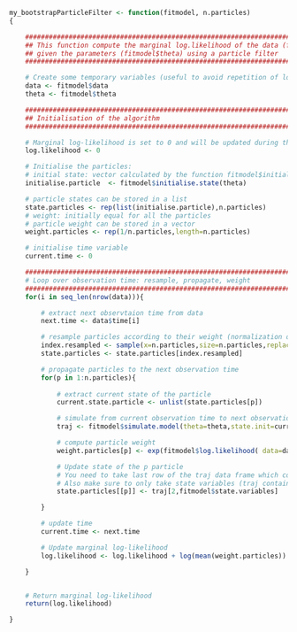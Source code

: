 ```r

my_bootstrapParticleFilter <- function(fitmodel, n.particles)
{

    ############################################################################################
    ## This function compute the marginal log.likelihood of the data (fitmodel$data) 
    ## given the parameters (fitmodel$theta) using a particle filter
    ############################################################################################

    # Create some temporary variables (useful to avoid repetition of long names with $)
    data <- fitmodel$data
    theta <- fitmodel$theta

    ############################################################################################
    ## Initialisation of the algorithm
    ############################################################################################

    # Marginal log-likelihood is set to 0 and will be updated during the fitering steps
    log.likelihood <- 0

    # Initialise the particles:
    # initial state: vector calculated by the function fitmodel$initialise.state evaluated at theta
    initialise.particle  <- fitmodel$initialise.state(theta)

    # particle states can be stored in a list
    state.particles <- rep(list(initialise.particle),n.particles)
    # weight: initially equal for all the particles 
    # particle weight can be stored in a vector
    weight.particles <- rep(1/n.particles,length=n.particles)

    # initialise time variable
    current.time <- 0

    ############################################################################################
    # Loop over observation time: resample, propagate, weight
    ############################################################################################
    for(i in seq_len(nrow(data))){

        # extract next observtaion time from data
        next.time <- data$time[i]

        # resample particles according to their weight (normalization of the weight is done in the function sample())
        index.resampled <- sample(x=n.particles,size=n.particles,replace=T,prob=weight.particles)
        state.particles <- state.particles[index.resampled]

        # propagate particles to the next observation time
        for(p in 1:n.particles){
            
            # extract current state of the particle 
            current.state.particle <- unlist(state.particles[p])

            # simulate from current observation time to next observation time
            traj <- fitmodel$simulate.model(theta=theta,state.init=current.state.particle,times=c(current.time,next.time))

            # compute particle weight
            weight.particles[p] <- exp(fitmodel$log.likelihood( data=data, model.traj=traj, theta= theta))

            # Update state of the p particle
            # You need to take last row of the traj data frame which corresponds to the next observation time
            # Also make sure to only take state variables (traj contains also a time variable)
            state.particles[[p]] <- traj[2,fitmodel$state.variables]

        }

        # update time
        current.time <- next.time

        # Update marginal log-likelihood
        log.likelihood <- log.likelihood + log(mean(weight.particles))

    }


    # Return marginal log-likelihood
    return(log.likelihood)

}


```